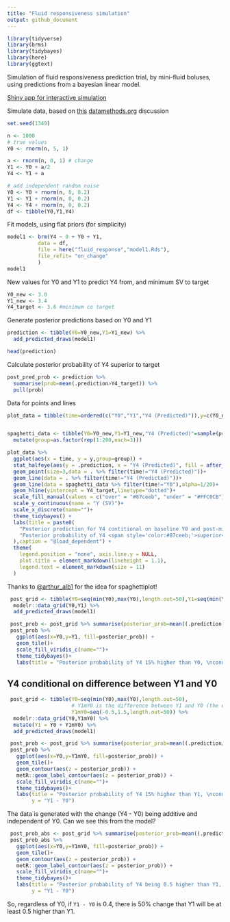 ```yaml
---
title: "Fluid responsiveness simulation"
output: github_document
---
```


```r
library(tidyverse)
library(brms)
library(tidybayes)
library(here)
library(ggtext)
```

Simulation of fluid responsiveness prediction trial, by mini-fluid boluses, using predictions from a bayesian linear model.

[Shiny app for interactive simulation](https://lmsaxhaug.shinyapps.io/fluid_response_sim/)

Simulate data, based on [this](https://discourse.datamethods.org/t/calculating-correlation-between-consecutive-changes-dealing-with-spurious-correlation/4528/6) [datamethods.org](datamethods.org) discussion

```r
set.seed(1349)

n <- 1000
# true values
Y0 <- rnorm(n, 5, 1)

a <- rnorm(n, 0, 1) # change
Y1 <- Y0 + a/2
Y4 <- Y1 + a

# add independent random noise
Y0 <- Y0 + rnorm(n, 0, 0.2)
Y1 <- Y1 + rnorm(n, 0, 0.2)
Y4 <- Y4 + rnorm(n, 0, 0.2)
df <- tibble(Y0,Y1,Y4)
```

Fit models, using flat priors (for simplicity)

```r
model1 <- brm(Y4 ~ 0 + Y0 + Y1,
          data = df,
          file = here("fluid_response","model1.Rds"),
          file_refit= "on_change"
          )
model1
```

New values for Y0 and Y1 to predict Y4 from, and minimum SV to target

```r
Y0_new <- 3.0
Y1_new <- 3.4
Y4_target <- 3.6 #minimum co target

```

Generate posterior predictions based on Y0 and Y1

```r
prediction <- tibble(Y0=Y0_new,Y1=Y1_new) %>%
  add_predicted_draws(model1)

head(prediction)
```

Calculate posterior probability of Y4 superior to target

```r
post_pred_prob <- prediction %>%
  summarise(prob=mean(.prediction>Y4_target)) %>%
  pull(prob)
```

Data for points and lines

```r
plot_data = tibble(time=ordered(c("Y0","Y1","Y4 (Predicted)")),y=c(Y0_new,Y1_new,mean(prediction$.prediction)),group="group")


spaghetti_data <- tibble(Y0=Y0_new,Y1=Y1_new,"Y4 (Predicted)"=sample(prediction$.prediction,200)) %>% pivot_longer(everything(),names_to = "time",values_to = "y") %>% mutate(across(time,as.ordered)) %>% 
  mutate(group=as.factor(rep(1:200,each=3)))


```

```r
plot_data %>%
  ggplot(aes(x = time, y = y,group=group)) +
  stat_halfeye(aes(y = .prediction, x = "Y4 (Predicted)", fill = after_stat(ifelse(y > Y4_target, "over", "under"))), data = prediction,inherit.aes=FALSE) +
  geom_point(size=3,data = . %>% filter(time!="Y4 (Predicted)"))+
  geom_line(data = . %>% filter(time!="Y4 (Predicted)"))+
  geom_line(data = spaghetti_data %>% filter(time!="Y0"),alpha=1/20)+
  geom_hline(yintercept = Y4_target,linetype="dotted")+
  scale_fill_manual(values = c("over" = "#87ceeb", "under" = "#FFC0CB")) +
  scale_y_continuous(name = "Y (SV)")+
  scale_x_discrete(name="")+
  theme_tidybayes() +
  labs(title = paste0(
    "Posterior prediction for Y4 contitional on baseline Y0 and post-minibolus Y1 <br>",
    "Posterior probability of Y4 <span style='color:#87ceeb;'>superior</span> to target (dotted line): ", scales::percent(post_pred_prob, accuracy = .1)
  ),caption = "@load_dependent") +
  theme(
    legend.position = "none", axis.line.y = NULL,
    plot.title = element_markdown(lineheight = 1.1),
    legend.text = element_markdown(size = 11)
  )

```

Thanks to [\@arthur_alb1](https://twitter.com/arthur_alb1) for the idea for spaghettiplot!

```r
 post_grid <- tibble(Y0=seq(min(Y0),max(Y0),length.out=50),Y1=seq(min(Y1),max(Y1),length.out=50)) %>% 
  modelr::data_grid(Y0,Y1) %>% 
  add_predicted_draws(model1)

 post_prob <- post_grid %>% summarise(posterior_prob=mean((.prediction-Y0)/Y0>0.15))
 post_prob %>% 
   ggplot(aes(x=Y0,y=Y1, fill=posterior_prob)) +
   geom_tile()+
   scale_fill_viridis_c(name="")+
   theme_tidybayes()+
   labs(title = "Posterior probability of Y4 15% higher than Y0, \nconditional on Y0 and Y1")


```

## Y4 conditional on difference between Y1 and Y0

```r
 post_grid <- tibble(Y0=seq(min(Y0),max(Y0),length.out=50),
                     # Y1mY0 is the difference between Y1 and Y0 (the effect of MFC)
                     Y1mY0=seq(-0.5,1.5,length.out=50)) %>% 
  modelr::data_grid(Y0,Y1mY0) %>% 
  mutate(Y1 = Y0 + Y1mY0) %>% 
  add_predicted_draws(model1)

 post_prob <- post_grid %>% summarise(posterior_prob=mean((.prediction/Y1) > 1.15))
 post_prob %>% 
   ggplot(aes(x=Y0,y=Y1mY0, fill=posterior_prob)) +
   geom_tile()+
   geom_contour(aes(z = posterior_prob)) +
   metR::geom_label_contour(aes(z = posterior_prob)) +
   scale_fill_viridis_c(name="")+
   theme_tidybayes()+
   labs(title = "Posterior probability of Y4 15% higher than Y1, \nconditional on Y0 and Y1 - Y0",
        y = "Y1 - Y0") 


```

The data is generated with the change (Y4 - Y0) being additive and independent of Y0. Can we see this from the model?

```r
 post_prob_abs <- post_grid %>% summarise(posterior_prob=mean((.prediction - Y1) > 0.5))
 post_prob_abs %>% 
   ggplot(aes(x=Y0,y=Y1mY0, fill=posterior_prob)) +
   geom_tile()+
   geom_contour(aes(z = posterior_prob)) +
   metR::geom_label_contour(aes(z = posterior_prob)) +
   scale_fill_viridis_c(name="")+
   theme_tidybayes()+
   labs(title = "Posterior probability of Y4 being 0.5 higher than Y1, \nconditional on Y0 and Y1 - Y0",
        y = "Y1 - Y0") 


```


So, regardless of Y0, if `Y1 - Y0` is 0.4, there is 50% change that Y1 will be at least 0.5 higher than Y1.
